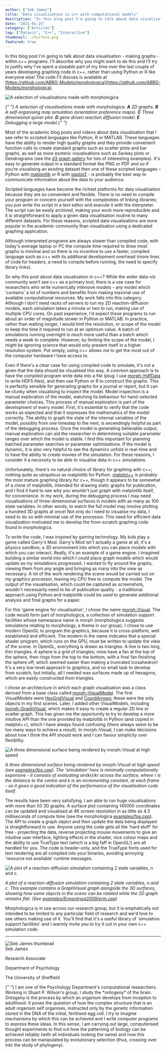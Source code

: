 ```yaml
---
author: ["Seb James"]
title: "Data visualisation in c++ with computational models"
description: "In this blog post I'm going to talk about data visualisation - making graphs - within c++ programs. I'll describe why you might want to do this and I'll try to justify why I've spent a sizeable part of my time over the last couple of years developing graphing code in c++, rather than using Python or R like everyone else!"
date: "2021-01-25"
category: ["Articles"]
tag: ["Dataviz", "C++", "Interactive"]
thumbnail: ./Surface.png
featured: true
---
```


In this blog post I'm going to talk about data visualisation - making graphs - within c++ programs. I'll describe why you might want to do this and I'll try to justify why I've spent a sizeable part of my time over the last couple of years developing graphing code in c++, rather than using Python or R like everyone else! The code I'll discuss is available at [https://github.com/ABRG-Models/morphologica](https://github.com/ABRG-Models/morphologica).

<img
  alt="A selection of visualisations made with morphologica"
  src="./Panel.png"
/>

<em>
  {" "}
  A selection of visualisations made with morphologica. <b>A</b> 2D graphs. <b>
    B
  </b> A self-organising map simulation (orientation preference maps). <b>C</b> Three
  dimensional quiver plot. <b>D</b> gene driven reaction diffusion model. <b>
    E
  </b> Debugging a large model.{" "}
</em>

Most of the academic blog posts and videos about data visualisation that I see refer to scripted languages like Python, R or MATLAB. These languages have the ability to render high quality graphs and they provide convenient function calls to create standard graphs such as scatter plots and bar graphs, as well as more esoteric visualisations such as Sankey plots or Dendrograms (see the [d3 graph gallery](https://www.d3-graph-gallery.com/index.html) for lots of interesting examples). It's easy to generate output in a standard format like PNG or PDF and so if you’re visualising an existing dataset then one of these scripted languages – Python with [matplotlib](https://matplotlib.org/) or R with [ggplot2](https://www.r-graph-gallery.com/ggplot2-package.html) - is probably the best way to communicate information about the data to your audience.

Scripted languages have become the richest platforms for data visualisation because they are so convenient and flexible. There is no need to compile your program or concern yourself with the complexities of linking libraries; you just write the script in a text editor and execute it with the interpreter. The script can be easily archived, making your work more reproducible and it is straightforward to apply a given data visualisation routine to many different datasets. For these reasons, scripted data visualisations are more popular in the academic community than visualisation using a dedicated graphing application.

Although interpreted programs are always slower than compiled code, with today's average laptop or PC the compute time required to draw most graphs is minimal and so there is no incentive to use a faster, compiled language such as c++ with its additional development overhead (more lines of code for headers, a need to compile before running, the need to specify library links).

So why this post about data visualisation in c++? While the wider data-vis community won’t see c++ as a primary tool, there is a use case for researchers who write numerically intensive models - any model which 'contains' a lot of numbers and benefits from making maximal use of available computational resources. My work falls into this category. Although I don't need racks of servers to run my 2D reaction-diffusion models, each simulation takes a minute or two to run, making use of multiple CPU cores. On past experience, I'd expect these programs to run about an order of magnitude slower in Python or MATLAB. In practice, rather than waiting longer, I would limit the resolution, or scope of the model to keep the time it required to run at an optimum value. A batch of simulations running overnight is much more useful than a batch which needs a week to complete. However, by limiting the scope of the model, I might be ignoring science that would only present itself in a higher resolution system. Put simply, using c++ allows me to get the most out of the computer hardware I have access to.

Even if there's a clear case for using compiled code to simulate, it's not a given that the data should be visualised this way. A common approach is to have the compiled program write data into a file (plug: I use [morph::HdfData](https://github.com/ABRG-Models/morphologica/blob/main/morph/HdfData.h) to write HDF5 files), and then use Python or R to construct the graphs. This is perfectly sensible for generating graphs for a journal or report, but it can be clunky when visualising to inspect the model. Model inspection is a manual exploration of the model, watching its behaviour for hand-selected parameter choices. This process of manual exploration is part of the development of every model. First, it's essential to verify that the code works as expected and that it expresses the mathematics of the model correctly. The ability to graph the state of the internal variables of the model, possibly from one timestep to the next, is exceedingly helpful as part of the debugging process. Once the model is generating believable output, manual exploration can aid the researcher in determining suitable parameter ranges over which the model is stable. I find this important for planning batched parameter searches or parameter optimisations. If the model is dynamic, it is also very helpful to see the dynamics unfold in real-time and to have the ability to create movies of the simulation. For these reasons, I consider it a necessity to be able to visualise data in c++ simulations.

Unfortunately, there's no natural choice of library for graphing with c++; nothing quite as ubiquitous as matplotlib for Python. [matplot++](https://alandefreitas.github.io/matplotplusplus/) is probably the most mature graphing library for c++, though it appears to be somewhat of a clone of matplotlib, intended for drawing static graphs for publication, and I find it hard to see why you wouldn't just graph with matplotlib itself, for convenience. In my work, during the debugging process I may need visualisations of three-dimensional surfaces in models with as many as 100 state variables. In other words, to watch the full model may involve plotting a hundred 3D graphs at once! Not only do I need to visualise my data, I need to do so with minimal use of the processor. This need for efficient data visualisation motivated me to develop the from-scratch graphing code found in morphologica.

To write the code, I was inspired by gaming technology. My kids play a game called Garry's Mod. Garry's Mod isn't actually a game at all, it's a physics sandbox; a 3D environment into which you can place models with which you can interact. Really, it's an example of a game engine. I imagined building a similar world into which I could place graph models which would update as my simulations progressed. I wanted to fly around the graphs, viewing them from any angle and bringing as many into the view as necessary. A lot of the work rendering the scene would be carried out on my graphics processor, leaving my CPU free to compute the model. The output of the visualisation, which could be captured as screenshots, wouldn't necessarily need to be of publication quality - a traditional approach using Python and matplotlib could be used to generate additional analysis and final graphs for a paper.

For this 'game engine for visualisation', I chose the name [morph::Visual](https://github.com/ABRG-Models/morphologica/blob/main/morph/Visual.h). The code would form part of morphologica, a collection of simulation support facilities whose namespace name is morph (morphologica suggests simulations relating to morphology, a theme in our group). I chose to use modern OpenGL to program the graphics, because it is cross-platform, well established and efficient. The modern in the name indicates that a special shader program, which runs on the GPU, must be written to update the view of the scene. In OpenGL, everything is drawn as triangles. A line is two long, thin triangles. A sphere is a grid of triangles; mine have a fan at the top of the sphere, then rings from the top to the bottom, with a final fan finishing the sphere off, which seemed easier than making a truncated icosahedron! It's a very low-level approach to graphics, and no small task to develop from scratch, but initially, all I needed was surfaces made up of hexagons, which are easily constructed from triangles.

I chose an architecture in which each graph visualisation was a class derived from a base class called [morph::VisualModel](https://github.com/ABRG-Models/morphologica/blob/main/morph/VisualModel.h). The first VisualModels were [HexGridVisual](https://github.com/ABRG-Models/morphologica/blob/main/morph/HexGridVisual.h) and [CoordArrows](https://github.com/ABRG-Models/morphologica/blob/main/morph/CoordArrows.h); these were the only objects in my first scenes. Later, I added other VisualModels, including [morph::GraphVisual](https://github.com/ABRG-Models/morphologica/blob/main/morph/GraphVisual.h), which makes it easy to create a regular 2D line or scatter graph. This has given me the opportunity to try to develop a more intuitive API than the one provided by matplotlib in Python (and copied in matplot++), which I have always found confusing (there always seem to be too many ways to achieve a result). In morph::Visual, I can make decisions about how I think the API should work and I can favour simplicity over flexibility.

<img
  alt="A three dimensional surface being rendered by morph::Visual at high speed"
  src="./Surface.png"
/>

_A three dimensional surface being rendered by morph::Visual at high speed (see [examples/fps.cpp](https://github.com/ABRG-Models/morphologica/blob/main/examples/fps.cpp)). The 'simulation' here is minimally computationally expensive - it consists of evaluating sin(kr)/kr across the surface, where r is the distance to the centre and k is an incrementing constant, at each frame - so it gives a good indication of the performance of the visualisation code itself_.

The results have been very satisfying. I am able to run huge visualisations with more than 50 3D graphs. A surface plot containing 145000 coordinates can be updated and visualised at 4K screen resolution in as little as 4.3 milliseconds of compute time (see the morphologica [examples/fps.cpp](https://github.com/ABRG-Models/morphologica/blob/main/examples/fps.cpp)). The API to create a graph object and then update the data being displayed is straightforward to use. Anyone using the code gets all the 'hard stuff' for free - projecting the data, reverse projecting mouse movements to give an intuitive user interface, lighting effects in the shader, nice colour maps and the ability to use TrueType text (which is a big faff in OpenGL!) are all handled for you. The code is header-only, and the TrueType fonts used for text rendering are all compiled into your binaries, avoiding annoying 'resource not available' runtime messages.

<img
  alt="A plot of a reaction-diffusion simulation containing 2 state variables, n and c."
  src="./Ermentrout.png"
/>

_A plot of a reaction-diffusion simulation containing 2 state variables, n and c. This example contains a GraphVisual graph alongside the 3D surfaces, showing how some objects in the scene can be rotated while the 2D graph remains flat. (See [examples/Ermentrout2009/erm.cpp](https://github.com/ABRG-Models/morphologica/blob/main/examples/Ermentrout2009/erm.cpp))_

Morphologica is in use across our research group, but it is emphatically not intended to be limited to any particular field of research and we'd love to see others making use of it. You'll find that it's a useful library of 'simulation support facilities' and I warmly invite you to try it out in your own c++ simulation code.

---

<div className="flex flex-wrap p-2 items-center">
  <div className="flex flex-wrap w-full items-center">
    <div className="md:w-1/6 md:mx-auto">
      <img src="./Seb_J.jpg" alt="Seb James thumbnail" className="rounded-lg" />
    </div>
    <div className="md:w-5/6 p-2 lg:p-6">
      <div className="my-1 font-bold text-2xl flex items-center">
        Seb James
        <div className="inline-block ml-4">
          <TwitterBtn href="https://twitter.com/intent/follow?screen_name=sebjames" />
        </div>
      </div>
      <p className="my-0">Research Associate</p>
      <p className="my-0">Department of Psychology</p>
      <p className="my-0">The University of Sheffield</p>
    </div>
  </div>
  <div>
    <p className="text-gray-900">
      {" "}
      I am one of the Psychology Department's computational researchers. Working
      in Stuart P. Wilson's group, I study the *ontogeny* of the brain. Ontogeny
      is the process by which an organism develops from inception to adulthood. It
      poses the question of how the complex structure that is an adult organism self
      organises, instructed only by the genetic information stored in the DNA of
      the initial, fertilised egg cell. I try to imagine mechanisms by which this
      can be achieved and I write computer programs to express these ideas. In this
      sense, I am carrying out large, computerised thought experiments to find out
      how the patterning of biology can be achieved reliably (with all individuals
      looking the same) and how this process can be manipulated by evolutionary selection
      (thus, crossing over into the study of phylogeny).
    </p>
  </div>
</div>
